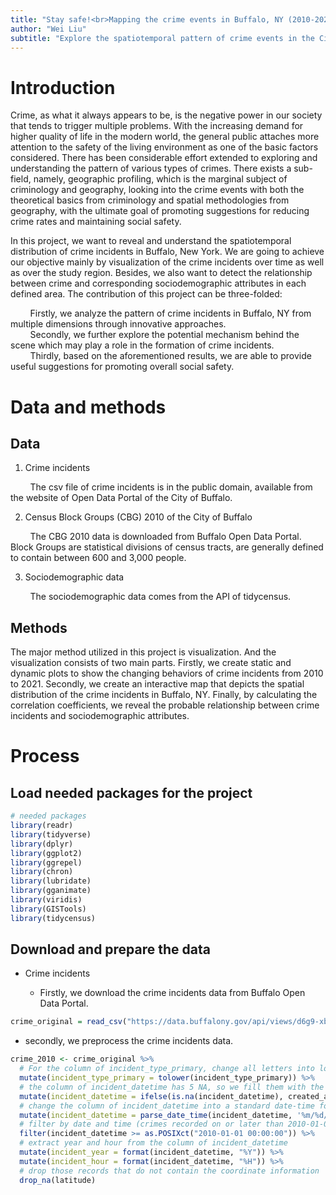 ```yaml
---
title: "Stay safe!<br>Mapping the crime events in Buffalo, NY (2010-2021)"
author: "Wei Liu"
subtitle: "Explore the spatiotemporal pattern of crime events in the City of Buffalo, New York, USA"
---
```


# Introduction

Crime, as what it always appears to be, is the negative power in our society that tends to trigger multiple problems. With the increasing demand for higher quality of life in the modern world, the general public attaches more attention to the safety of the living environment as one of the basic factors considered. There has been considerable effort extended to exploring and understanding the pattern of various types of crimes. There exists a sub-field, namely, geographic profiling, which is the marginal subject of criminology and geography, looking into the crime events with both the theoretical basics from criminology and spatial methodologies from geography, with the ultimate goal of promoting suggestions for reducing crime rates and maintaining social safety.  
  
In this project, we want to reveal and understand the spatiotemporal distribution of crime incidents in Buffalo, New York. We are going to achieve our objective mainly by visualization of the crime incidents over time as well as over the study region. Besides, we also want to detect the relationship between crime and corresponding sociodemographic attributes in each defined area. The contribution of this project can be three-folded:  

&nbsp; &nbsp; &nbsp; &nbsp; Firstly, we analyze the pattern of crime incidents in Buffalo, NY from multiple dimensions through innovative approaches.<br>
&nbsp; &nbsp; &nbsp; &nbsp; Secondly, we further explore the potential mechanism behind the scene which may play a role in the formation of crime incidents.<br>
&nbsp; &nbsp; &nbsp; &nbsp; Thirdly, based on the aforementioned results, we are able to provide useful suggestions for promoting overall social safety.<br>


# Data and methods

## Data

1. Crime incidents

&nbsp; &nbsp; &nbsp; &nbsp; The csv file of crime incidents is in the public domain, available from the website of Open Data Portal of the City of Buffalo.

2. Census Block Groups (CBG) 2010 of the City of Buffalo

&nbsp; &nbsp; &nbsp; &nbsp; The CBG 2010 data is downloaded from Buffalo Open Data Portal. Block Groups are statistical divisions of census tracts, are generally defined to contain between 600 and 3,000 people.

3. Sociodemographic data

&nbsp; &nbsp; &nbsp; &nbsp; The sociodemographic data comes from the API of tidycensus.

## Methods

The major method utilized in this project is visualization. And the visualization consists of two main parts. Firstly, we create static and dynamic plots to show the changing behaviors of crime incidents from 2010 to 2021. Secondly, we create an interactive map that depicts the spatial distribution of the crime incidents in Buffalo, NY. Finally, by calculating the correlation coefficients, we reveal the probable relationship between crime incidents and sociodemographic attributes.

# Process

## Load needed packages for the project

```r
# needed packages
library(readr)
library(tidyverse)
library(dplyr)
library(ggplot2)
library(ggrepel)
library(chron)
library(lubridate)
library(gganimate)
library(viridis)
library(GISTools)
library(tidycensus)
```

## Download and prepare the data

- Crime incidents

  - Firstly, we download the crime incidents data from Buffalo Open Data Portal.
  
```r
crime_original = read_csv("https://data.buffalony.gov/api/views/d6g9-xbgu/rows.csv?accessType=DOWNLOAD")
```

  - secondly, we preprocess the crime incidents data.
```r
crime_2010 <- crime_original %>%
  # For the column of incident_type_primary, change all letters into lower cases (e.g., Assault and ASSAULT are actually the same type of crime.)
  mutate(incident_type_primary = tolower(incident_type_primary)) %>%
  # the column of incident_datetime has 5 NA, so we fill them with the values in the column of create_at respectively.
  mutate(incident_datetime = ifelse(is.na(incident_datetime), created_at, incident_datetime)) %>%
  # change the column of incident_datetime into a standard date-time format.
  mutate(incident_datetime = parse_date_time(incident_datetime, '%m/%d/%Y %I:%M:%S %p')) %>%
  # filter by date and time (crimes recorded on or later than 2010-01-01 00:00:00)
  filter(incident_datetime >= as.POSIXct("2010-01-01 00:00:00")) %>%
  # extract year and hour from the column of incident_datetime
  mutate(incident_year = format(incident_datetime, "%Y")) %>%
  mutate(incident_hour = format(incident_datetime, "%H")) %>%
  # drop those records that do not contain the coordinate information
  drop_na(latitude)
```

